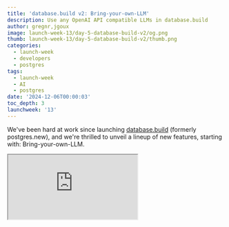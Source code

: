 ```yaml
---
title: 'database.build v2: Bring-your-own-LLM'
description: Use any OpenAI API compatible LLMs in database.build
author: gregnr,jgoux
image: launch-week-13/day-5-database-build-v2/og.png
thumb: launch-week-13/day-5-database-build-v2/thumb.png
categories:
  - launch-week
  - developers
  - postgres
tags:
  - launch-week
  - AI
  - postgres
date: '2024-12-06T00:00:03'
toc_depth: 3
launchweek: '13'
---
```


We've been hard at work since launching [database.build](https://database.build) (formerly postgres.new), and we're thrilled to unveil a lineup of new features, starting with: Bring-your-own-LLM.

<div className="video-container mb-8">
  <iframe
    className="w-full"
    src="https://www.youtube-nocookie.com/embed/IQ8xqmht-gk"
    title="3 AI models tried to build my database"
    allow="accelerometer; autoplay; clipboard-write; encrypted-media; fullscreen; gyroscope; picture-in-picture; web-share"
    allowfullscreen
  />
</div>

You can now use your own Large Language Model (LLM) via any OpenAI-compatible provider.

In case you missed it, database.build is an [in-browser Postgres sandbox with AI assistance](/blog/postgres-new). You can spin up an unlimited number of Postgres databases and interact with them using natural language (via LLM). This is possible thanks to [PGlite](https://pglite.dev) - a WASM build of Postgres that can run directly in the browser.

With database.build, simply describe what you would like to build and AI will help you scaffold your tables. You can also drag-and-drop CSVs to automatically generate tables based on their contents, then query them using regular SQL.

## Bring your own LLM

Since day one, our goal has been to make database.build freely accessible to everyone. To achieve this while also mitigating abuse (and sky-high OpenAI bills), we required users to sign in with their GitHub accounts. We also introduced modest rate limits to throttle excessive AI usage and ensure fair access for everyone.

Though this setup has worked well for most users, power users have reported regularly hitting these rate limits. Others have expressed interest in experimenting with alternative models or even running database.build entirely locally. These are all valid use cases we're excited to support. That's why today, we're introducing a new option: connect your own Large Language Model (LLM) via any OpenAI-compatible provider.

<video
  className="overflow-hidden rounded-md border wide"
  width="99%"
  autoPlay
  loop
  muted
  playsInline
  controls={true}
>
  <source src="/images/blog/launch-week-13/day-5-database-build-v2/byo-llm.mp4" type="video/mp4" />
</video>

When you bring your own LLM, you get:

- **No login required**: Build AI-assisted databases without needing a GitHub account.
- **No rate limits:** Your usage is only limited by your chosen provider.
- **More control:** Ensure your chat messages go only to providers you trust.
- **Greater flexibility:** Choose your model and customize prompts to suit your needs.

For organizations with strict AI policies or firewall restrictions, BYO-LLM makes it easy to route AI messages through company-approved API endpoints, like Azure's OpenAI Service.

### OpenAI compatibility

If you've worked with large language models, you've probably noticed that OpenAI's API structure has become an unofficial standard. Many LLM providers now offer OpenAI-compatible APIs, making it easier to use alternative models with existing tools and libraries built around OpenAI's APIs.

This is great news for BYO-LLM, as it means connecting to other LLM providers beyond OpenAI (such as [xAI](https://x.ai)) is trivial - as long as they provide an OpenAI-compatible API.

You might be wondering: does this mean you connect database.build locally to [Ollama](https://ollama.com), since it also has an OpenAI-compatible API? The answer is yes! But with a few limitations, keep reading!

### How to use it

At the left of database.build's header you'll find a new button labeled **Bring your own LLM**. Tap this button to open a sidebar where you can connect your own LLM provider.

<Img
  className="border-none"
  alt="database.build v2 BYO-LLM"
  src="/images/blog/launch-week-13/day-5-database-build-v2/byo-llm.png"
  zoommable
  wide
/>

From here, pass in your LLM provider's base URL, your associated API key, and the model you wish to use.

<Img
  className="border-none"
  alt="database.build v2 BYO-LLM API key"
  src="/images/blog/launch-week-13/day-5-database-build-v2/byo-llm-api-key.png"
  zoommable
  wide
/>

Note that all settings and keys are stored locally and never leave your browser. Even the API requests themselves are [sent directly from the browser](https://github.com/supabase-community/database-build/blob/5b23ed1a5bc306ed202dcc726dfeb5efe1696abc/apps/web/sw.ts) without a backend proxy - keep reading!

It's important to note that the model you choose will drastically impact your experience with database.build. To work properly, database.build requires a few key features from the model:

- **Tool calling**: In order to execute SQL on your behalf, generate charts, and everything else available today, the model needs to support tool (functional) calls. Recent state-of-the-art models support this, but many others still don't and won't work with database.build.
- **SQL understanding**: It sounds obvious, but without a model trained on a moderate-to-high amount of SQL knowledge, database.build will struggle to build anything useful.
- **Chart.js knowledge**: This is important if you plan on generating charts, since the model is responsible for generating the chart configuration passed into Chart.js.

Because of this, we recommend sticking with OpenAI's gpt-4o if you wish for the same experience you are used to. To save on API costs, you could try gpt-4o-mini, though keep in mind that it may sometimes miss important information or fail to build more complex schemas. If you're feeling a bit adventurous, we would love to see what other providers and models you try with database.build and your experience with each of them.

Finally, we give you the freedom to customize the system prompt passed to the model. So far this has been catered for interactions with gpt-4o, so you'll likely want to adjust this if you are using another model.

### Under the hood

To make this work in a privacy-first way, all LLM API requests are sent directly from the browser. This means that all of your messages, schema, data, and API keys will only be sent directly to your provider's API without routing through a backend proxy.

This possible thanks to two important pieces:

- CORS-friendly APIs
- Service workers

### CORS-friendly APIs

If you've developed any browser app that connects to a backend API, you've likely experienced CORS. CORS stands for cross-origin-resource-sharing, and is a security mechanism built into browsers to prevent websites from connecting to APIs from a different domain. Quite often though there are legitimate reasons to connect to a different domain, and to support this, the server simply has to send back HTTP response headers that explicitly allow your app to connect to it.

In the case of database.build, we need to connect directly to APIs like OpenAI's https://api.openai.com/v1 or any other provider that you choose - and this will always be cross-origin since requests are coming from the browser. The good news is: most LLM providers add CORS headers by default which means we can connect directly to their APIs from the browser with no extra work. Without this, our only option would be to route every request through a backend proxy (which is not subject to CORS restrictions).

### Service workers

If you've ever dug into database.build's [source code](https://github.com/supabase-community/database-build), you'll know that we heavily use Vercel's [AI SDK](https://sdk.vercel.ai/docs/introduction) to simplify LLM streaming and client side tool calls. Vercel has built a great DX around inference by providing convenient hooks like `useChat()` to manage AI chat messages in React.

The challenge with Vercel's AI SDK for BYO-LLM is that the SDK expects a client-server API structure.` useChat()` connects to a server-side `/api/chat` route that is responsible for sending these messages downstream to the appropriate provider. In normal situations, this is the best architecture to protect API keys and custom logic on the server side. In our case though where users dynamically provide their own API keys, our preference is to send downstream requests directly from the browser. If we wish to continue using our existing `useChat()` infrastructure, we need a way to intercept requests to `/api/chat` and handle them ourselves in-browser.

[Service workers](https://developer.mozilla.org/en-US/docs/Web/API/Service_Worker_API) to the rescue! One of the core features of service workers is the ability to intercept fetch requests and handle them client side - exactly what we need. With this approach, we can simply leave our `useChat()` logic as-is, then create a lightweight service worker that does the following:

1. Detects whether you're using your own model by reading local state from [IndexedDB](https://developer.mozilla.org/en-US/docs/Web/API/IndexedDB_API) (service workers don't have access to local storage, so we opt for IndexedDB).
1. If detected, it serves a local HTTP handler on `/api/chat`, sending the request directly to your provider's API.
1. Otherwise, it forwards the request to our backend as it did before.

<Img
  className="border-none"
  alt="database.build v2 BYO-LLM API key"
  src={{
    dark: '/images/blog/launch-week-13/day-5-database-build-v2/llm-service-worker-dark.png',
    light: '/images/blog/launch-week-13/day-5-database-build-v2/llm-service-worker-light.png',
  }}
/>

Worth mentioning - we later learned that `useChat()` allows you to pass a custom `fetch` function directly to the hook which we could use to intercept API requests in the same way. We might switch to this approach in the future to simplify the solution with less moving parts.

### Ollama

Can you connect database.build to [Ollama](https://github.com/ollama/ollama) for a fully local AI experience? Technically, yes—but there are a few caveats:

1. **Local models aren't great at tool calling (yet)**. While the latest state-of-the-art models like Llama 3.1/3.2 and Qwen 2.5 Coder technically support tool calls, versions that can run on consumer-grade hardware (like quantized models or lower-parameter variants) don't perform as consistently as their larger counterparts. These smaller models often fail to make tool calls when needed, call nonexistent tools, or pass invalid arguments.
1. **Tool streaming challenges**. database.build relies on both tool calls and streaming to function. Ollama recently [added support](https://github.com/ollama/ollama/pull/7836) for tool streaming (shout out to [@thanosthinking](https://x.com/thanosthinking)), making it possible to use with database.build as long as the model can handle tool calls correctly. However, while Ollama does provide a tool streaming API, the current behavior buffers the entire response until it's complete before sending it in a single delta message. This creates the impression of slower performance on the frontend, even though the backend processes normally. The Ollama team is [actively working on improving this](https://github.com/ollama/ollama/issues/7886).

Even with these challenges, we'd love to see someone get a local model working. Feel free to experiment, tweak the system prompt to better steer the model, and let us know if you make it work!

Open-weight models are improving rapidly, and as consumer hardware continues to progress, local setups will likely become a more practical option for a broader range of use cases—including (hopefully) database.build.

## Live Share

Live Share allows you to connect to your in-browser PGlite databases from _outside the browser_—using any PostgreSQL client.

<video
  className="overflow-hidden rounded-md border wide"
  width="99%"
  autoPlay
  loop
  muted
  playsInline
  controls={true}
>
  <source
    src="/images/blog/launch-week-13/day-5-database-build-v2/live-share.mp4"
    type="video/mp4"
  />
</video>

You could, for example, copy-paste the provided connection string into `psql`. Once connected, you can interact with your in-browser PGlite instance in real time as if it were any regular Postgres database.

Some other tools you might want to connect to this:

- pg_dump: export your in-browser databases to other platforms!
- ORM: test out your database directly within your app
- IDE: browse your data using your favorite database IDE

For a behind-the-scenes look at the engineering behind this, check out our dedicated [blog post](/blog/database-build-live-share).

## Deployments

One of the most requested features has been a way to easily deploy your databases to the cloud with a single click.

As a quick reminder - all database.build databases run directly in your browser using PGlite. This client-side approach makes it easy to spin up virtually limitless databases for design and experimentation. But when it's time to use your database in production, the options have been somewhat cumbersome:

- Manually copy-pasting the generated migrations and running them against a real database
- Using Live Share with `pg_dump` and `pg_restore` to back up and restore your browser database to a production-ready database

Now with deployments, you can deploy your database.build creations directly to a cloud database provider, starting with Supabase (and AWS coming soon).

<video
  className="overflow-hidden rounded-md border wide"
  width="99%"
  autoPlay
  loop
  muted
  playsInline
  controls={true}
>
  <source
    src="/images/blog/launch-week-13/day-5-database-build-v2/deploy-to-supabase.mp4"
    type="video/mp4"
  />
</video>

### Deploy to Supabase

After building your database schema, click the **Deploy** button in the app's header.

The first time you deploy to Supabase, you will need to connect your database.build account with your Supabase account. If you don't already have a Supabase account, you'll be given the option to create a new one here. Supabase includes a Free plan, so if this is your first project there will be no cost to deploy. Follow the steps outlined in the dialog to connect your account with a Supabase org.

Once your account is connected you will be presented with a preview of the org and project name that will be created. If you are happy with this, click **Deploy**. Be sure to keep your browser tab open to ensure a successful deployment.

Finally you will be presented with connection strings and a password to connect to your new database.

### Behind the scenes

Getting deployments to work took quite a bit more engineering than it might seem at first glance. To copy your in-browser database to the cloud accurately, we needed a way to dump and restore. ElectricSQL has been hard at work on a WASM version of `pg_dump` that can run directly in the browser—a mind-blowing feat in its own right—but unfortunately, it wasn't quite ready in time for this launch.

In the meantime, we decided to piggyback on top of our existing Live Share feature, which creates a reverse connection between your in-browser database and an external PostgreSQL client. With Live Share enabled, we connect a server-side `pg_dump` program directly to your in-browser database. The resulting dump is then piped into `pg_restore`, which transfers it to your new cloud database.

<Img
  className="border-none"
  alt="database.build v2 Deploy to Supabase"
  src={{
    dark: '/images/blog/launch-week-13/day-5-database-build-v2/deploy-to-supabase-dark.png',
    light: '/images/blog/launch-week-13/day-5-database-build-v2/deploy-to-supabase-light.png',
  }}
  wide
/>

Yes, it's a lot of moving parts! But this approach let us deliver cloud deployments today while we wait for WASM `pg_dump` to be production-ready. Kudos to the ElectricSQL team for continually breaking new ground with embeddable Postgres. We can't wait to simplify this process even further in the future.

### What about serverless PGlite?

Back when we first launched database.build, we shared plans to explore a serverless PGlite deployment option. However as we moved forward, we encountered a number of small but significant challenges that added up over time. PGlite's memory usage in multi-tenant environments turned out to be higher than anticipated—a problem the ElectricSQL team is actively working to address. Given PGlite's single-connection limit, anything more than a few megabytes of RAM will not be practical in a serverless environment. Additionally, our initial reliance on `s3fs` for storage proved to be less reliable than expected, making it difficult to meet the requirements for a seamless serverless experience.

While these challenges have pushed us to focus on alternative deployment options for now, we remain committed to revisiting serverless options as these issues are resolved and the ecosystem continues to evolve.

## Drag and drop SQL files

You've always been able to drag and drop CSV files into the chat, but what about SQL files? In this new release, simply dropping a SQL file onto that chat will automatically load its contents into your browser DB.

<video
  className="overflow-hidden rounded-md border wide !mb-8"
  width="99%"
  autoPlay
  loop
  muted
  playsInline
  controls={true}
>
  <source
    src="/images/blog/launch-week-13/day-5-database-build-v2/drag-drop-sql-clip.mp4"
    type="video/mp4"
  />
</video>

<video
  className="overflow-hidden rounded-md border wide"
  width="99%"
  autoPlay
  loop
  muted
  playsInline
  controls={true}
>
  <source
    src="/images/blog/launch-week-13/day-5-database-build-v2/drag-drop-sql-direct-drop.mp4"
    type="video/mp4"
  />
</video>

This can be useful if you have existing schema or migrations that were designed elsewhere that you wish to extend or ask questions about.

## Redesign

We're thrilled to announce a complete redesign of database.build, bringing a sleek new look and enhanced functionality.

The update includes seamless support for both desktop and mobile platforms, ensuring a smooth and intuitive experience across all devices. Get ready to build your databases anytime, anywhere!

<Img
  className="border-none"
  alt="database.build v2 desktop support"
  src="/images/blog/launch-week-13/day-5-database-build-v2/byo-llm.png"
  wide
  zoomable
/>

### Mobile support

Whether you're on the train, stuck in a meeting, or lounging on the couch, you can spin up databases and tweak your schema with just a few taps.

With mobile support, you officially have no excuse not to ship that feature you've been procrastinating on. We're excited to see what you build!

<Img
  className="border-none"
  alt="database.build v2 mobile support"
  src="/images/blog/launch-week-13/day-5-database-build-v2/mobile-support.png"
/>

## Wrapping up

Everything we've shipped today - BYO-LLM, Live Share, Deployments, drag-drop SQL, and mobile support - is built on an open-source foundation. We believe in transparency, community collaboration, and making tools like database.build accessible to everyone.

If you're curious about how it all works under the hood or want to contribute, you can find the entire project on GitHub: https://github.com/supabase-community/database-build.

As always, we'd love to hear your feedback, ideas, or just see what you're building!
